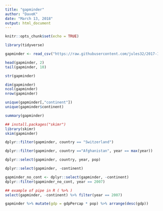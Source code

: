 ```yaml
---
title: "gapminder"
author: "DaveK"
date: "March 13, 2018"
output: html_document
---
```


```r
knitr::opts_chunk$set(echo = TRUE)
```
```r
library(tidyverse)
```
```r
gapminder <- read_csv("https://raw.githubusercontent.com/jules32/2017-11-30-MBARI/gh-pages/data/gapminder.csv")
```
```r
head(gapminder, 2)
tail(gapminder, 10)
```
```r
str(gapminder)
```

```r
dim(gapminder)
ncol(gapminder)
nrow(gapminder)
```

```r
unique(gapminder[,"continent"])
unique(gapminder$continent)
```

```r
summary(gapminder)
```
```r
## install.packages("skimr")
library(skimr)
skim(gapminder)
```

```r
dplyr::filter(gapminder, country == "Switzerland")
```

```r
dplyr::filter(gapminder, country =="Afghanistan", year == max(year))
```

```r
dplyr::select(gapminder, country, year, pop)
```

```r
dplyr::select(gapminder, -continent)
```

```r
gapminder_no_cont <- dplyr::select(gapminder, -continent)
dplyr::filter(gapminder_no_cont, year == 2007)
```

```r
## example of pipe in R ( %>% )
select(gapminder, -continent) %>% filter(year == 2007)

```

```r
gapminder %>% mutate(gdp = gdpPercap * pop) %>% arrange(desc(gdp))
```


